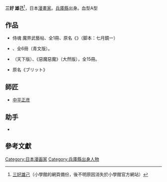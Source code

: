 {{japanese
|japanese = 三好 雄己
|kana = みよし ゆうき
|romaji = Miyoshi Yūki
}}

{{漫畫}}

'''三好 雄己'''{{BD||12月6日}}<ref>{{ja}}[https://web.archive.org/web/20030406213516/http://websunday.net/mangaka/miyoshi.html 三好雄己]（小學館的網頁備份，後不明原因消失於小學館官方網站）</ref>，日本[[漫畫家|漫畫家]]。[[兵庫縣|兵庫縣]]出身。血型A型

== 作品 ==
* 侍魂 魔界武藝帖、全1冊、原名《{{lang|ja|サムライスピリッツ 魔界武芸帖}}》（脚本：七月鏡一）
* {{Link-ja|秘拳傳|秘拳伝キラ}}、全6冊（青文版）。
* {{Link-ja|天魔惡使|デビデビ}}（天下版）、《惡魔惡魔》（大然版），全15冊。
* 原名《ブリット》

== 師匠 ==
* [[中平正彦|中平正彦]]

== 助手 ==
* {{Link-ja|吉田正紀|吉田正紀}}

==參考文獻==
{{Reflist|3}}

{{Japanese cartoonist-stub}}
{{DEFAULTSORT:Miyoshi Yuki}}

[[Category:日本漫画家|Category:日本漫画家]]
[[Category:兵庫縣出身人物|Category:兵庫縣出身人物]]